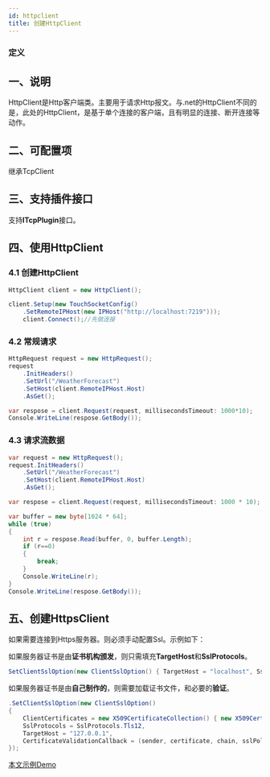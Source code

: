 ```yaml
---
id: httpclient
title: 创建HttpClient
---
```



### 定义

<TouchSocketHttpDefinition />


## 一、说明

HttpClient是Http客户端类。主要用于请求Http报文。与.net的HttpClient不同的是，此处的HttpClient，是基于单个连接的客户端，且有明显的连接、断开连接等动作。


## 二、可配置项

继承TcpClient

<a name="mMhq1"></a>

## 三、支持插件接口

支持**ITcpPlugin**接口。

<a name="LAsiE"></a>

## 四、使用HttpClient

### 4.1 创建HttpClient
```csharp showLineNumbers
HttpClient client = new HttpClient();

client.Setup(new TouchSocketConfig()
    .SetRemoteIPHost(new IPHost("http://localhost:7219")));
    client.Connect();//先做连接
```

### 4.2 常规请求

```csharp showLineNumbers
HttpRequest request = new HttpRequest();
request
    .InitHeaders()
    .SetUrl("/WeatherForecast")
    .SetHost(client.RemoteIPHost.Host)
    .AsGet();

var respose = client.Request(request, millisecondsTimeout: 1000*10);
Console.WriteLine(respose.GetBody());
```

### 4.3 请求流数据

```csharp showLineNumbers
var request = new HttpRequest();
request.InitHeaders()
    .SetUrl("/WeatherForecast")
    .SetHost(client.RemoteIPHost.Host)
    .AsGet();

var respose = client.Request(request, millisecondsTimeout: 1000 * 10);

var buffer = new byte[1024 * 64];
while (true)
{
    int r = respose.Read(buffer, 0, buffer.Length);
    if (r==0)
    {
        break;
    }
    Console.WriteLine(r);
}
Console.WriteLine(respose.GetBody());
```

<a name="TixmX"></a>

## 五、创建HttpsClient

如果需要连接到Https服务器。则必须手动配置Ssl。示例如下：

如果服务器证书是由**证书机构颁发**，则只需填充**TargetHost**和**SslProtocols**。

```csharp showLineNumbers
SetClientSslOption(new ClientSslOption() { TargetHost = "localhost", SslProtocols = SslProtocols.Tls12 })
```

如果服务器证书是由**自己制作的**，则需要加载证书文件，和必要的**验证**。

```csharp showLineNumbers
.SetClientSslOption(new ClientSslOption()
{
    ClientCertificates = new X509CertificateCollection() { new X509Certificate2("RRQMSocket.pfx", "RRQMSocket") },
    SslProtocols = SslProtocols.Tls12,
    TargetHost = "127.0.0.1",
    CertificateValidationCallback = (sender, certificate, chain, sslPolicyErrors) => { return true; }
});
```

[本文示例Demo](https://gitee.com/RRQM_Home/TouchSocket/tree/master/examples/Http)